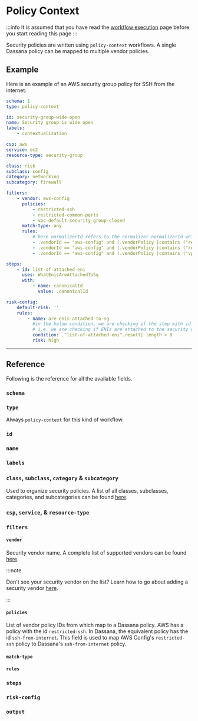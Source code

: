 # Policy Context

:::info
It is assumed that you have read the [workflow execution](./execution) page before you start reading this page
:::

Security policies are written using `policy-context` workflows. A single Dassana policy can be mapped to multiple vendor policies.

## Example

Here is an example of an AWS security group policy for SSH from the internet.

```yaml title="content/workflows/csp/aws/service/ec2/resources/security-group/policy-context/sg-is-wide-open.yaml"
schema: 1
type: policy-context

id: security-group-wide-open
name: Security group is wide open
labels:
    - contextualization

csp: aws
service: ec2
resource-type: security-group

class: risk
subclass: config
category: networking
subcategory: firewall

filters:
    - vendor: aws-config
      policies:
          - restricted-ssh
          - restricted-common-ports
          - vpc-default-security-group-closed
      match-type: any
      rules:
          # here normalizerId refers to the normalizer normalizerId which normalized the alert
          - .vendorId == "aws-config" and (.vendorPolicy |contains ("restricted-ssh") )
          - .vendorId == "aws-config" and (.vendorPolicy |contains ("restricted-common-ports"))
          - .vendorId == "aws-config" and (.vendorPolicy |contains ("vpc-default-security-group-closed"))

steps:
    - id: list-of-attached-eni
      uses: WhatEnisAreAttachedToSg
      with:
          - name: canonicalId
            value: .canonicalId

risk-config:
    default-risk: ''
    rules:
        - name: are-enis-attached-to-sg
          #in the below condition, we are checking if the step with id "list-of-attached-eni" has a key with nameed 'result' and its value (array size) has length > 0
          # i.e. we are checking if ENIs are attached to the security group or not
          condition: ."list-of-attached-eni".result| length > 0
          risk: high
```

---

## Reference

Following is the reference for all the available fields.


### `schema`

<Schema />

### `type`

Always `policy-context` for this kind of workflow.

### `id`

<Id />

### `name`

<Name />

### `labels`

<Labels />

### `class`, `subclass`, `category` & `subcategory`

Used to organize security policies. A list of all classes, subclasses, categories, and subcategories can be found [here](https://github.com/dassana-io/dassana/blob/main/content/workflows/policies/policy-classification.yaml).

### `csp`, `service`, & `resource-type`

<ResourceHierarchy />

### `filters`

<Filters />

#### `vendor`

Security vendor name. A complete list of supported vendors can be found [here](https://github.com/dassana-io/dassana/blob/main/content/schemas/vendors/vendor-list.yaml).

:::note

Don't see your security vendor on the list? Learn how to go about adding a security vendor [here](../vendor-setup/adding-vendors).

:::

#### `policies`

List of vendor policy IDs from which map to a Dassana policy. AWS has a policy with the id `restricted-ssh`. In Dassana, the equivalent policy has the id `ssh-from-internet`. This field is used to map AWS Config's `restricted-ssh` policy to Dassana's `ssh-from-internet` policy.

#### `match-type`

<MatchType />

#### `rules`

<RuleSyntax />

### `steps`

<Steps />

### `risk-config`

<RiskConfig />

### `output`

<Output />
